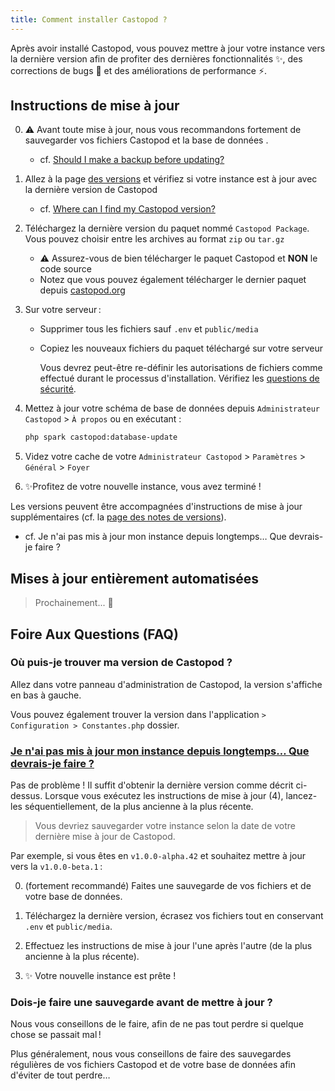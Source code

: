```yaml
---
title: Comment installer Castopod ?
---
```



Après avoir installé Castopod, vous pouvez mettre à jour votre instance vers la
dernière version afin de profiter des dernières fonctionnalités ✨, des
corrections de bugs 🐛 et des améliorations de performance ⚡.

## Instructions de mise à jour

0. ⚠️ Avant toute mise à jour, nous vous recommandons fortement de sauvegarder
   vos fichiers Castopod et la base de données .

   - cf.
     [Should I make a backup before updating?](#should-i-make-a-backup-before-updating)

1. Allez à la page
   [des versions](https://code.castopod.org/adaures/castopod/-/releases) et
   vérifiez si votre instance est à jour avec la dernière version de Castopod

   - cf.
     [Where can I find my Castopod version?](#where-can-i-find-my-castopod-version)

2. Téléchargez la dernière version du paquet nommé `Castopod Package`. Vous
   pouvez choisir entre les archives au format `zip` ou `tar.gz`

   - ⚠️ Assurez-vous de bien télécharger le paquet Castopod et **NON** le code
     source
   - Notez que vous pouvez également télécharger le dernier paquet depuis
     [castopod.org](https://castopod.org/)

3. Sur votre serveur :

   - Supprimer tous les fichiers sauf `.env` et `public/media`
   - Copiez les nouveaux fichiers du paquet téléchargé sur votre serveur

     <Aside>

     Vous devrez peut-être re-définir les autorisations de fichiers comme
     effectué durant le processus d'installation. Vérifiez les
     [questions de sécurité](./security.md).

     </Aside>

4. Mettez à jour votre schéma de base de données depuis
   `Administrateur Castopod` > `À propos` ou en exécutant :

   ```bash
   php spark castopod:database-update
   ```

5. Videz votre cache de votre `Administrateur Castopod` > `Paramètres` >
   `Général` > `Foyer`
6. ✨Profitez de votre nouvelle instance, vous avez terminé !

<Aside>

Les versions peuvent être accompagnées d'instructions de mise à jour
supplémentaires (cf. la
[page des notes de versions](https://code.castopod.org/adaures/castopod/-/releases)).

- cf. Je n'ai pas mis à jour mon instance depuis longtemps… Que devrais-je faire
  ?

</Aside>

## Mises à jour entièrement automatisées

> Prochainement... 👀

## Foire Aux Questions (FAQ)

### Où puis-je trouver ma version de Castopod ?

Allez dans votre panneau d'administration de Castopod, la version s'affiche en
bas à gauche.

Vous pouvez également trouver la version dans l'application
`> Configuration > Constantes.php` dossier.

### [Je n'ai pas mis à jour mon instance depuis longtemps… Que devrais-je faire ?](#i-havent-updated-my-instance-in-a-long-time-what-should-i-do)

Pas de problème ! Il suffit d'obtenir la dernière version comme décrit
ci-dessus. Lorsque vous exécutez les instructions de mise à jour (4), lancez-les
séquentiellement, de la plus ancienne à la plus récente.

> Vous devriez sauvegarder votre instance selon la date de votre dernière mise à
> jour de Castopod.

Par exemple, si vous êtes en `v1.0.0-alpha.42` et souhaitez mettre à jour vers
la `v1.0.0-beta.1` :

0. (fortement recommandé) Faites une sauvegarde de vos fichiers et de votre base
   de données.

1. Téléchargez la dernière version, écrasez vos fichiers tout en conservant
   `.env` et `public/media`.

2. Effectuez les instructions de mise à jour l'une après l'autre (de la plus
   ancienne à la plus récente).

3. ✨ Votre nouvelle instance est prête !

### Dois-je faire une sauvegarde avant de mettre à jour ?

Nous vous conseillons de le faire, afin de ne pas tout perdre si quelque chose
se passait mal !

Plus généralement, nous vous conseillons de faire des sauvegardes régulières de
vos fichiers Castopod et de votre base de données afin d'éviter de tout perdre…
